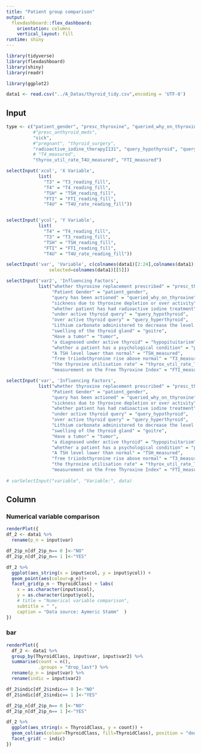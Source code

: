 ```yaml
---
title: "Patient group comparison"
output: 
  flexdashboard::flex_dashboard:
    orientation: columns
    vertical_layout: fill
runtime: shiny
---
```



```r
library(tidyverse)
library(flexdashboard)
library(shiny)
library(readr)

library(ggplot2)

data1 <- read.csv("../A_Datas/thyroid_tidy.csv",encoding = 'UTF-8')
```


Input {.sidebar}
-----------------------------------------------------------


```r
type <- c("patient_gender", "presc_thyroxine", "queried_why_on_thyroxine", 
          #"presc_anthyroid_meds", 
          "sick", 
          #"pregnant", "thyroid_surgery", 
          "radioactive_iodine_therapyI131", "query_hypothyroid", "query_hyperthyroid", "lithium", "goitre", "tumor", "hypopituitarism", "psych_condition", "TSH_measured", "T3_measured", 
          # "T4_measured", 
          "thyrox_util_rate_T4U_measured", "FTI_measured")

selectInput('xcol', 'X Variable', 
            list(
              "T3" = "T3_reading_fill",       
              "T4" = "T4_reading_fill",     
              "TSH" = "TSH_reading_fill",     
              "FTI" = "FTI_reading_fill",    
              "T4U" = "T4U_rate_reading_fill"))


selectInput('ycol', 'Y Variable',             
            list(
              "T4" = "T4_reading_fill",
              "T3" = "T3_reading_fill",       
              "TSH" = "TSH_reading_fill",     
              "FTI" = "FTI_reading_fill",    
              "T4U" = "T4U_rate_reading_fill"))

selectInput('var', 'Variable', c(colnames(data1)[2:24],colnames(data1)[30]),
                selected=colnames(data1)[[5]])

selectInput('var2', 'Influencing Factors',
            list("whether thyroxine replacement prescribed" = "presc_thyroxine",
                 "Patient Gender" = "patient_gender",
                 "query has been actioned" = "queried_why_on_thyroxine", 
                 "sickness due to thyroxine depletion or over activity" = "sick", 
                 "whether patient has had radioactive iodine treatment" = "radioactive_iodine_therapyI131", 
                 "under active thyroid query" = "query_hypothyroid", 
                 "over active thyroid query" = "query_hyperthyroid", 
                 "Lithium carbonate administered to decrease the level of thyroid hormones" = "lithium", 
                 "swelling of the thyroid gland" = "goitre", 
                 "Have a tumor" = "tumor", 
                 "a diagnosed under active thyroid" = "hypopituitarism", 
                 "whether a patient has a psychological condition" = "psych_condition", 
                 "A TSH level lower than normal" = "TSH_measured", 
                 "free triiodothyronine rise above normal" = "T3_measured", 
                 "the thyroxine utilisation rate" = "thyrox_util_rate_T4U_measured", 
                 "measurement on the Free Thyroxine Index" = "FTI_measured"))

selectInput('var', 'Influencing Factors',
            list("whether thyroxine replacement prescribed" = "presc_thyroxine",
                 "Patient Gender" = "patient_gender",
                 "query has been actioned" = "queried_why_on_thyroxine", 
                 "sickness due to thyroxine depletion or over activity" = "sick", 
                 "whether patient has had radioactive iodine treatment" = "radioactive_iodine_therapyI131", 
                 "under active thyroid query" = "query_hypothyroid", 
                 "over active thyroid query" = "query_hyperthyroid", 
                 "Lithium carbonate administered to decrease the level of thyroid hormones" = "lithium", 
                 "swelling of the thyroid gland" = "goitre", 
                 "Have a tumor" = "tumor", 
                 "a diagnosed under active thyroid" = "hypopituitarism", 
                 "whether a patient has a psychological condition" = "psych_condition", 
                 "A TSH level lower than normal" = "TSH_measured", 
                 "free triiodothyronine rise above normal" = "T3_measured", 
                 "the thyroxine utilisation rate" = "thyrox_util_rate_T4U_measured", 
                 "measurement on the Free Thyroxine Index" = "FTI_measured"))
    
# varSelectInput("variable", "Variable:", data)
```

Column {data-width=600}
-----------------------------------------------------------------------
### Numerical variable comparison

```r

renderPlot({
df_2 <- data1 %>% 
  rename(p_n = input$var)

df_2$p_n[df_2$p_n== 0 ]<-"NO"
df_2$p_n[df_2$p_n== 1 ]<-"YES"

df_2 %>% 
  ggplot(aes_string(x = input$xcol, y = input$ycol)) +
  geom_point(aes(colour=p_n))+
  facet_grid(p_n ~ ThyroidClass) + labs(
    x = as.character(input$xcol),
    y = as.character(input$ycol),
    # title = "Numerical variable comparison",
    subtitle = " ",
    caption = "Data source: Aymeric Stamm"  )
})

```

### bar
```r
renderPlot({
  df_2 <- data1 %>% 
  group_by(ThyroidClass, input$var, input$var2) %>% 
  summarise(count = n(),
            .groups = "drop_last") %>% 
  rename(p_n = input$var) %>% 
  rename(indic = input$var2)

df_2$indic[df_2$indic== 0 ]<-"NO"
df_2$indic[df_2$indic== 1 ]<-"YES"

df_2$p_n[df_2$p_n== 0 ]<-"NO"
df_2$p_n[df_2$p_n== 1 ]<-"YES"

df_2 %>% 
  ggplot(aes_string(x = ThyroidClass, y = count)) +
  geom_col(aes(colour=ThyroidClass, fill=ThyroidClass), position = "dodge")+
  facet_grid( ~ indic)
})
```

